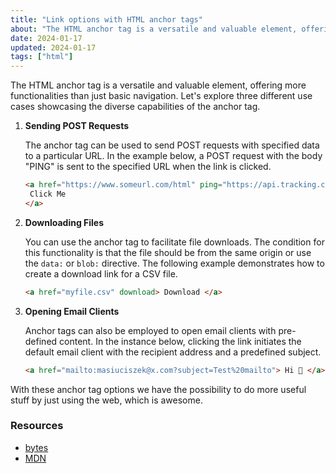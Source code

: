 ```yaml
---
title: "Link options with HTML anchor tags"
about: "The HTML anchor tag is a versatile and valuable element, offering more functionalities than just basic navigation. Let's explore three different use cases showcasing the diverse capabilities of the anchor tag."
date: 2024-01-17
updated: 2024-01-17
tags: ["html"]
---
```


The HTML anchor tag is a versatile and valuable element, offering more functionalities than just basic navigation. Let's explore three different use cases showcasing the diverse capabilities of the anchor tag.

1. **Sending POST Requests**

   The anchor tag can be used to send POST requests with specified data to a particular URL. In the example below, a POST request with the body "PING" is sent to the specified URL when the link is clicked.

   ```html
   <a href="https://www.someurl.com/html" ping="https://api.tracking.com">
   	Click Me
   </a>
   ```

2. **Downloading Files**

   You can use the anchor tag to facilitate file downloads. The condition for this functionality is that the file should be from the same origin or use the `data:` or `blob:` directive. The following example demonstrates how to create a download link for a CSV file.

   ```html
   <a href="myfile.csv" download> Download </a>
   ```

3. **Opening Email Clients**

   Anchor tags can also be employed to open email clients with pre-defined content. In the instance below, clicking the link initiates the default email client with the recipient address and a predefined subject.

   ```html
   <a href="mailto:masiuciszek@x.com?subject=Test%20mailto"> Hi 👋 </a>
   ```

With these anchor tag options we have the possibility to do more useful stuff by just using the web, which is awesome.

### Resources

- [bytes](https://bytes.dev/)
- [MDN](https://developer.mozilla.org/en-US/)
